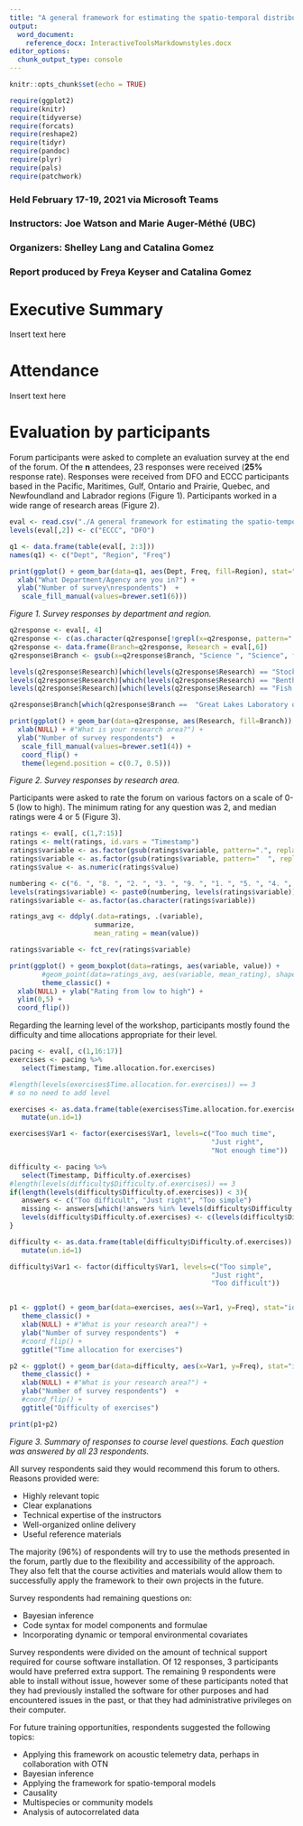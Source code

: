 ```yaml
---
title: "A general framework for estimating the spatio-temporal distribution of a species using multiple data types"
output:
  word_document: 
    reference_docx: InteractiveToolsMarkdownstyles.docx
editor_options:
  chunk_output_type: console
---
```


```r
knitr::opts_chunk$set(echo = TRUE)

require(ggplot2)
require(knitr)
require(tidyverse)
require(forcats)
require(reshape2)
require(tidyr)
require(pandoc)
require(plyr)
require(pals)
require(patchwork)

```

### Held February 17-19, 2021 via Microsoft Teams
### Instructors: Joe Watson and Marie Auger-Méthé (UBC)
### Organizers: Shelley Lang and Catalina Gomez
### Report produced by Freya Keyser and Catalina Gomez


# Executive Summary

Insert text here

# Attendance

Insert text here

# Evaluation by participants

Forum participants were asked to complete an evaluation survey at the end of the forum. Of the **n** attendees, 23 responses were received (**25%** response rate). Responses were received from DFO and ECCC participants based in the Pacific, Maritimes, Gulf, Ontario and Prairie, Quebec, and Newfoundland and Labrador regions (Figure 1). Participants worked in a wide range of research areas (Figure 2). 


```r
eval <- read.csv("./A general framework for estimating the spatio-temporal distribution of a species using multiple data types - February 2021.csv")
levels(eval[,2]) <- c("ECCC", "DFO")

q1 <- data.frame(table(eval[, 2:3]))
names(q1) <- c("Dept", "Region", "Freq")

print(ggplot() + geom_bar(data=q1, aes(Dept, Freq, fill=Region), stat="identity", colour="black", position="dodge") + theme_classic() +
  xlab("What Department/Agency are you in?") +
  ylab("Number of survey\nrespondents")  +
   scale_fill_manual(values=brewer.set1(6)))
```  

_Figure 1. Survey responses by department and region._

```r
q2response <- eval[, 4]
q2response <- c(as.character(q2response[!grepl(x=q2response, pattern=",", fixed=T)]), as.character(str_split(string = q2response[grep(x=q2response, pattern=",", fixed=T)], pattern = ", ", simplify = T)))
q2response <- data.frame(Branch=q2response, Research = eval[,6])
q2response$Branch <- gsub(x=q2response$Branch, "Science ", "Science", fixed=T)

levels(q2response$Research)[which(levels(q2response$Research) == "Stock assessment and Marine protected areas")] <- "Stock assessment and\nMarine protected areas"
levels(q2response$Research)[which(levels(q2response$Research) == "Benthic marine invertebrate distribution and movement")] <- "Benthic marine invertebrate\ndistribution and movement"
levels(q2response$Research)[which(levels(q2response$Research) == "Fish habitat modelling and assessment")] <- "Fish habitat modelling\nand assessment"

q2response$Branch[which(q2response$Branch ==  "Great Lakes Laboratory of Fisheries and Aquatic Sciences")] <- "Great Lakes Laboratory of\nFisheries and Aquatic Sciences"

print(ggplot() + geom_bar(data=q2response, aes(Research, fill=Branch)) + theme_classic() +
  xlab(NULL) + #"What is your research area?") +
  ylab("Number of survey respondents")  +
   scale_fill_manual(values=brewer.set1(4)) +
   coord_flip() +
   theme(legend.position = c(0.7, 0.5)))
```  

_Figure 2. Survey responses by research area._

Participants were asked to rate the forum on various factors on a scale of 0-5 (low to high). The minimum rating for any question was 2, and median ratings were 4 or 5 (Figure 3). 


```r
ratings <- eval[, c(1,7:15)]
ratings <- melt(ratings, id.vars = "Timestamp")
ratings$variable <- as.factor(gsub(ratings$variable, pattern=".", replacement =" ", fixed=T))
ratings$variable <- as.factor(gsub(ratings$variable, pattern="  ", replacement =" ", fixed=T))
ratings$value <- as.numeric(ratings$value)

numbering <- c("6. ", "8. ", "2. ", "3. ", "9. ", "1. ", "5. ", "4. ", "7. ")
levels(ratings$variable) <- paste0(numbering, levels(ratings$variable))
ratings$variable <- as.factor(as.character(ratings$variable))

ratings_avg <- ddply(.data=ratings, .(variable),
                     summarize,
                     mean_rating = mean(value))

ratings$variable <- fct_rev(ratings$variable)

print(ggplot() + geom_boxplot(data=ratings, aes(variable, value)) + 
        #geom_point(data=ratings_avg, aes(variable, mean_rating), shape=5)+
        theme_classic() +
  xlab(NULL) + ylab("Rating from low to high") + 
  ylim(0,5) +
  coord_flip())  

```  

Regarding the learning level of the workshop, participants mostly found the difficulty and time allocations appropriate for their level. 

```r
pacing <- eval[, c(1,16:17)]
exercises <- pacing %>% 
   select(Timestamp, Time.allocation.for.exercises)

#length(levels(exercises$Time.allocation.for.exercises)) == 3
# so no need to add level

exercises <- as.data.frame(table(exercises$Time.allocation.for.exercises)) %>% 
   mutate(un.id=1)

exercises$Var1 <- factor(exercises$Var1, levels=c("Too much time",
                                                  "Just right",
                                                  "Not enough time"))

difficulty <- pacing %>% 
   select(Timestamp, Difficulty.of.exercises)
#length(levels(difficulty$Difficulty.of.exercises)) == 3
if(length(levels(difficulty$Difficulty.of.exercises)) < 3){
   answers <- c("Too difficult", "Just right", "Too simple")
   missing <- answers[which(!answers %in% levels(difficulty$Difficulty.of.exercises))]
   levels(difficulty$Difficulty.of.exercises) <- c(levels(difficulty$Difficulty.of.exercises), missing)
}

difficulty <- as.data.frame(table(difficulty$Difficulty.of.exercises)) %>%
   mutate(un.id=1)

difficulty$Var1 <- factor(difficulty$Var1, levels=c("Too simple", 
                                                  "Just right",
                                                  "Too difficult"))


p1 <- ggplot() + geom_bar(data=exercises, aes(x=Var1, y=Freq), stat="identity") + 
   theme_classic() +
   xlab(NULL) + #"What is your research area?") +
   ylab("Number of survey respondents")  +
   #coord_flip() +
   ggtitle("Time allocation for exercises")

p2 <- ggplot() + geom_bar(data=difficulty, aes(x=Var1, y=Freq), stat="identity") + 
   theme_classic() +
   xlab(NULL) + #"What is your research area?") +
   ylab("Number of survey respondents")  +
   #coord_flip() +
   ggtitle("Difficulty of exercises")

print(p1+p2)

```  

_Figure 3. Summary of responses to course level questions. Each question was answered by all 23 respondents._


All survey respondents said they would recommend this forum to others. Reasons provided were:

   * Highly relevant topic
   * Clear explanations
   * Technical expertise of the instructors
   * Well-organized online delivery
   * Useful reference materials
   
The majority (96%) of respondents will try to use the methods presented in the forum, partly due to the flexibility and accessibility of the approach. They also felt that the course activities and materials would allow them to successfully apply the framework to their own projects in the future.

Survey respondents had remaining questions on:

   * Bayesian inference
   * Code syntax for model components and formulae
   * Incorporating dynamic or temporal environmental covariates

Survey respondents were divided on the amount of technical support required for course software installation. Of 12 responses, 3 participants would have preferred extra support. The remaining 9 respondents were able to install without issue, however some of these participants noted that they had previously installed the software for other purposes and had encountered issues in the past, or that they had administrative privileges on their computer.

For future training opportunities, respondents suggested the following topics:

   * Applying this framework on acoustic telemetry data, perhaps in collaboration with OTN
   * Bayesian inference
   * Applying the framework for spatio-temporal models
   * Causality
   * Multispecies or community models
   * Analysis of autocorrelated data
   
